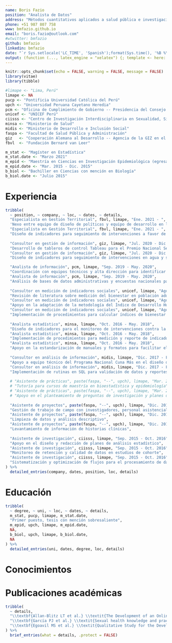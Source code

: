 ```yaml
---
name: Boris Fazio
position: "Analista de Datos"
address: "Métodos cuantitativos aplicados a salud pública e investigación biomédica"
phone: +51 987 807 758
www: bmfazio.github.io
email: "boris.fazio@outlook.com"
#wtwitter: bmfazio
github: bmfazio
linkedin: bmfazio
date: "`r Sys.setlocale('LC_TIME', 'Spanish');format(Sys.time(), '%B %Y')`"
output: (function (..., latex_engine = "xelatex") {; template <- here::here("cv-template.tex"); vitae:::set_entry_formats(vitae:::awesome_cv_entries); vitae:::copy_supporting_files("awesomecv"); vitae::cv_document(..., template = template, latex_engine = latex_engine)})
---
```


```r
knitr::opts_chunk$set(echo = FALSE, warning = FALSE, message = FALSE)
library(vitae)
library(tibble)

#limape <- "Lima, Perú"
limape <- NA
pucp <- "Pontificia Universidad Católica del Perú"
upch <- "Universidad Peruana Cayetano Heredia"
pcm <- "Oficina de Cumplimiento de Gobierno -- Presidencia del Consejo de Ministros"
unicef <- "UNICEF Perú"
ciisss <- "Centro de Investigación Interdisciplinaria en Sexualidad, Sida y Sociedad"
minsa <- "Ministerio de Salud"
midis <- "Ministerio de Desarrollo e Inclusión Social"
faspa <- "Facultad de Salud Pública y Administración"
giz   <- "Cooperación Alemana al Desarrollo -- Agencia de la GIZ en el Perú"
fbvl  <- "Fundación Bernard van Leer"

m_stat <- "Magíster en Estadística"
m_stat.date <- "Marzo 2021"
m_epid <- "Maestría en Ciencias en Investigación Epidemiológica (egresado)"
m_epid.date <- "Mar. 2015 - Dic. 2015"
b_biol <- "Bachiller en Ciencias con mención en Biología"
b_biol.date <- "Julio 2015"
```

# Experiencia

```r
tribble(
  ~ position, ~ company, ~ loc, ~ dates, ~ details,
  "Especialista en Gestión Territorial", fbvl, limape, "Ene. 2021 - ",
  'Nexo entre equipo de diseño de políticas y equipo de desarrollo en la implementación de aplicativo para el seguimiento de la Estrategia de Gestión Territorial "Primero la Infancia" (EGTPI)',
  "Especialista en Gestión Territorial", fbvl, limape, "Ene. 2021 - ",
  "Diseño de indicadores para seguimiento de intervenciones a favor de la primera infancia en el marco de la EGTPI",
  
  "Consultor en gestión de información", giz, limape, "Jul. 2020 - Dic. 2020",
  "Desarrollo de tableros de control Tableau para el Premio Nacional Sello Municipal",
  "Consultor en gestión de información", giz, limape, "Jul. 2020 - Dic. 2020",
  "Diseño de indicadores para seguimiento de intervenciones en agua y saneamiento",

  "Analista de información", pcm, limape, "Sep. 2019 - May. 2020",
  "Coordinación con equipos técnicos y alta dirección para identificar y resolver cuellos de botella en intervenciones sanitarias priorizadas",
  "Analista de información", pcm, limape, "Sep. 2019 - May. 2020",
  "Análisis de bases de datos administrativas y encuestas nacionales para el monitoreo de la ejecución e impacto de intervenciones priorizadas",
  
  "Consultor en medición de indicadores sociales", unicef, limape, "Ago. 2018 - Jul. 2019",
  "Revisión de literatura sobre medición del bienestar en población adolescente",
  "Consultor en medición de indicadores sociales", unicef, limape, "Ago. 2018 - Jul. 2019",
  "Apoyo en la adaptación de la metodología del Índice de Desarrollo Humano para la medición del bienestar adolescente",
  "Consultor en medición de indicadores sociales", unicef, limape, "Ago. 2018 - Jul. 2019",
  "Implementación de procedimientos para calcular índices de bienestar adolescente a partir de encuestas nacionales y datos administrativos",
  
  "Analista estadístico", minsa, limape, "Oct. 2016 - May. 2018",
  "Diseño de indicadores para el monitoreo de intervenciones contra la anemia materno-infantil",
  "Analista estadístico", minsa, limape, "Oct. 2016 - May. 2018",
  "Implementación de procedimientos para medición y reporte de indicadores empleando Python, R y SQL",
  "Analista estadístico", minsa, limape, "Oct. 2016 - May. 2018",
  "Apoyo en la estandarización de manuales y formatos para facilitar el registro de información",
  
  "Consultor en análisis de información", midis, limape, "Dic. 2017 - Feb. 2018",
  "Apoyo a equipo técnico del Programa Nacional Cuna Más en el diseño de indicadores clave de desempeño",
  "Consultor en análisis de información", midis, limape, "Dic. 2017 - Feb. 2018",
  "Implementación de rutinas en SQL para validación de datos y reportes de indicadores",
  
  # "Asistente de prácticas", paste(faspa, "--", upch), limape, "Mar. 2017 - Dic. 2017",
  # "Tutoría para cursos de maestría en bioestadística y epidemiología",
  # "Asistente de prácticas", paste(faspa, "--", upch), limape, "Mar. 2017 - Dic. 2017",
  # "Apoyo en el planteamiento de preguntas de investigación y planes de análisis para tesis de maestría",
  
  "Asistente de proyectos", paste(faspa, "--", upch), limape, "Dic. 2014 - Dic. 2016",
  "Gestión de trabajo de campo con investigadores, personal asistencial y pacientes",
  "Asistente de proyectos", paste(faspa, "--", upch), limape, "Dic. 2014 - Dic. 2016",
  "Limpieza de datos y análisis descriptivo",
  "Asistente de proyectos", paste(faspa, "--", upch), limape, "Dic. 2014 - Dic. 2016",
  "Levantamiento de información de historias clínicas",
  
  "Asistente de investigación", ciisss, limape, "Sep. 2015 - Oct. 2016",
  "Apoyo en el diseño y redacción de planes de análisis estadístico",
  "Asistente de investigación", ciisss, limape, "Sep. 2015 - Oct. 2016",
  "Monitoreo de retención y calidad de datos en estudios de cohorte",
  "Asistente de investigación", ciisss, limape, "Sep. 2015 - Oct. 2016",
  "Sistematización y optimización de flujos para el procesamiento de datos"
) %>% 
  detailed_entries(company, dates, position, loc, details)
```

# Educación

```r
tribble(
  ~ degree, ~ uni, ~ loc, ~ dates, ~ details,
  m_stat, pucp, limape, m_stat.date,
  "Primer puesto, tesis con mención sobresaliente",
  m_epid, upch, limape, m_epid.date,
  NA,
  b_biol, upch, limape, b_biol.date,
  NA
) %>% 
  detailed_entries(uni, dates, degree, loc, details)
```

# Conocimientos

\begin{cvskills}
\cvskill{Métodos estadísticos}{Cálculo de poder y tamaño de muestra, diseños muestrales para encuestas, modelos de regresión para datos con\newline correlación espacial y temporal, análisis de sobrevivencia, modelos con ecuaciones estructurales}
\cvskill{Programación}{R, SQL, Python}
\cvskill{Idiomas}{Español, Inglés}
\cvskill{Otros}{Tableau, diseño de experiencia de usuario, diseño de indicadores}
\end{cvskills}


# Publicaciones académicas

```r
tribble(
  ~ details,
  "\\textbf{Allan-Blitz LT et al.} \\textit{The Development of an Online Risk Calculator for the Prediction of Future Syphilis among a High-Risk Cohort of Men Who Have Sex with Men and Transgender Women in Lima, Peru.} Sexual Health, 2018.",
  "\\textbf{García PJ et al.} \\textit{Sexual health knowledge and practices and STI/HIV prevalence among long-distance truck drivers in Peru.} SAGE Open Medicine, 2017.",
  "\\textbf{Egoavil MS et al.} \\textit{Qualitative Study for the Development of a Telemedicine System in Palliative Care.} Palliative Medicine and Hospice Care, 2017."
) %>%
  brief_entries(what = details, .protect = FALSE)
```